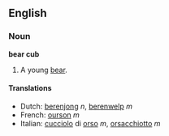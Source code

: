 ==English==
===Noun===
'''bear cub'''

#A young [[bear]].

====Translations====
*Dutch: [[berenjong]] ''n'', [[berenwelp]] ''m''
*French: [[ourson]] ''m''
*Italian: [[cucciolo]] di [[orso]] ''m'', [[orsacchiotto]] ''m''